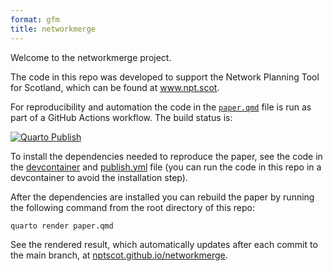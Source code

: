```yaml
---
format: gfm
title: networkmerge
---
```


<!-- README.md is generated from README.Rmd. Please edit that file -->

Welcome to the networkmerge project.

The code in this repo was developed to support the Network Planning Tool for Scotland, which can be found at [www.npt.scot](https://www.npt.scot).

For reproducibility and automation the code in the [`paper.qmd`](paper.qmd) file is run as part of a GitHub Actions workflow.
The build status is:

[![Quarto Publish](https://github.com/nptscot/networkmerge/actions/workflows/publish.yml/badge.svg)](https://github.com/nptscot/networkmerge/actions/workflows/publish.yml)

To install the dependencies needed to reproduce the paper, see the code in the [devcontainer](./.devcontainer) and [publish.yml](./.github/workflows/publish.yml) file (you can run the code in this repo in a devcontainer to avoid the installation step).

After the dependencies are installed you can rebuild the paper by running the following command from the root directory of this repo:

``` bash
quarto render paper.qmd
```

See the rendered result, which automatically updates after each commit to the main branch, at [nptscot.github.io/networkmerge](https://nptscot.github.io/networkmerge/).
